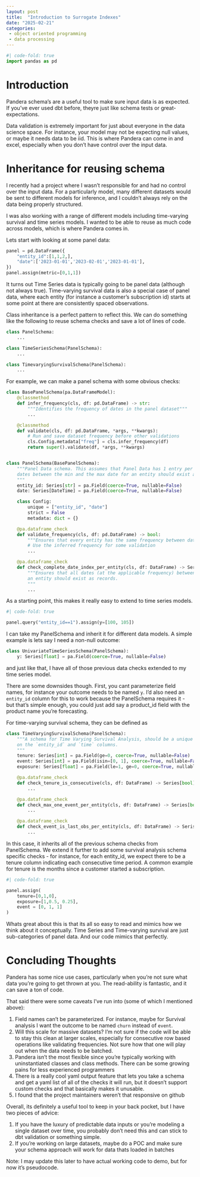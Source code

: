 ```yaml
---
layout: post
title:  "Introduction to Surrogate Indexes"
date: "2025-02-21"
categories:
 - object oriented programming
 - data processing
---
```


```python
#| code-fold: true
import pandas as pd
```

# Introduction

Pandera schema's are a useful tool to make sure input data is as expected. If you've ever used dbt 
before, theyre just like schema tests or great-expectations. 

Data validation is extremely important for just about everyone in the data science space. For instance, your
model may not be expecting null values, or maybe it needs data to be iid. This is where Pandera can come in and excel, especially when you don't have control over the input data.



# Inheritance for reusing schema

I recently had a project where I wasn't responsible for and had no control over the input data. For a particularly model, many different datasets would be sent to different models for inference, and I couldn't always rely on the data being properly structured. 

I was also working with a range of different models including time-varying survival and time series models. I wanted to be able to reuse as much code across models, which is where Pandera comes in.

Lets start with looking at some panel data:

```python
panel = pd.DataFrame({
    "entity_id":[1,1,2,],
    "date":['2023-01-01','2023-02-01','2023-01-01'],
})
panel.assign(metric=[0,1,1])
```


It turns out Time Series data is typically going to be panel data (although not always true). Time-varying survival data is also a special case of panel data, where each entity (for instance a 
customer's subscription id) starts at some point at there are consistently spaced observations.

Class inheritance is a perfect pattern to reflect this. We can do something like the following to reuse schema checks and save a lot of lines of code.

```python
class PanelSchema:
    ...

class TimeSeriesSchema(PanelSchema):
    ...

class TimevaryingSurvivalSchema(PanelSchema):
    ...
```

For example, we can make a panel schema with some obvious checks:

```python
class BasePanelSchema(pa.DataFrameModel):
    @classmethod
    def infer_frequency(cls, df: pd.DataFrame) -> str:
        """Identifies the frequency of dates in the panel dataset"""
        ...

    @classmethod
    def validate(cls, df: pd.DataFrame, *args, **kwargs):
        # Run and save dataset frequency before other validations
        cls.Config.metadata["freq"] = cls.infer_frequency(df)
        return super().validate(df, *args, **kwargs)


class PanelSchema(BasePanelSchema):
    """Panel Data schema. This assumes that Panel Data has 1 entry per entity per date, and that all
    dates between the min and the max date for an entity should exist as records, evenly spaced.
    """
    entity_id: Series[str] = pa.Field(coerce=True, nullable=False)
    date: Series[DateTime] = pa.Field(coerce=True, nullable=False)

    class Config:
        unique = ["entity_id", "date"]
        strict = False
        metadata: dict = {}

    @pa.dataframe_check
    def validate_frequency(cls, df: pd.DataFrame) -> bool:
        """Ensures that every entity has the same frequency between dates of consecutive records"""
        # Use the inferred frequency for some validation
        ...

    @pa.dataframe_check
    def check_complete_date_index_per_entity(cls, df: DataFrame) -> Series[bool]:
        """Ensures that all dates (at the applicable frequency) between the min and the max date for
        an entity should exist as records.
        """
        ...
```

As a starting point, this makes it really easy to extend to time series models.

```python
#| code-fold: true

panel.query("entity_id==1").assign(y=[100, 105])
```

I can take my PanelSchema and inherit it for different data models. A simple example is lets say I need a non-null outcome:

```python
class UnivariateTimeSeriesSchema(PanelSchema):
    y: Series[float] = pa.Field(coerce=True, nullable=False)
```

and just like that, I have all of those previous data checks extended to my time series model. 

There are some downsides though. First, you cant parameterize field names, for instance your outcome
needs to be named `y`. I'd also need an `entity_id` column for this to work because the PanelSchema
requires it - but that's simple enough, you could just add say a product_id field with the product
name you're forecasting.

For time-varying survival schema, they can be defined as

```python
class TimeVaryingSurvivalSchema(PanelSchema):
    """A schema for Time Varying Survival Analysis, should be a unique and complete panel dataset
    on the `entity_id` and `time` columns.
    """
    tenure: Series[int] = pa.Field(ge=0, coerce=True, nullable=False)
    event: Series[int] = pa.Field(isin=[0, 1], coerce=True, nullable=False)
    exposure: Series[float] = pa.Field(le=1, ge=0, coerce=True, nullable=False)

    @pa.dataframe_check
    def check_tenure_is_consecutive(cls, df: DataFrame) -> Series[bool]:
        ...

    @pa.dataframe_check
    def check_max_one_event_per_entity(cls, df: DataFrame) -> Series[bool]:
        ...

    @pa.dataframe_check
    def check_event_is_last_obs_per_entity(cls, df: DataFrame) -> Seris[bool]:
        ...
```

In this case, it inherits all of the previous schema checks from PanelSchema. We extend it further
to add some survival analysis schema specific checks - for instance, for each entity_id, we expect
there to be a tenure column indicating each consecutive time period. A common example for tenure is
the months since a customer started a subscription. 

```python
#| code-fold: true

panel.assign(
    tenure=[0,1,0], 
    exposure=[1,0.5, 0.25],
    event = [0, 1, 1]
)
```

Whats great about this is that its all so easy to read and mimics how we think about it conceptually.
Time Series and Time-varying survival are just sub-categories of panel data. And our code mimics
that perfectly.

# Concluding Thoughts

Pandera has some nice use cases, particularly when you're not sure what data you're going to get 
thrown at you. The read-ability is fantastic, and it can save a ton of code.

That said there were some caveats I've run into (some of which I mentioned above):

1. Field names can't be parameterized. For instance, maybe for Survival analysis I want the outcome
to be named `churn` instead of `event`.
1. Will this scale for massive datasets? I'm not sure if the code will be able to stay this clean at 
larger scales, especially for consecutive row based operations like validating frequencies. Not sure
how that one will play out when the data needs to be batched.
1. Pandera isn't the most flexible since you're typically working with uninstantiated classes and
class methods. There can be some growing pains for less experienced programmers
1. There is a really cool yaml output feature that lets you take a schema and get a yaml list of all
of the checks it will run, but it doesn't support custom checks and that basically makes it unusable.
1. I found that the project maintainers weren't that responsive on github


Overall, its definitely a useful tool to keep in your back pocket, but I have two pieces of advice:

1. If you have the luxury of predictable data inputs or you're modeling a single dataset over time, 
you probably don't need this and can stick to dbt validation or something simple.
1. If you're working on large datasets, maybe do a POC and make sure your schema approach will work
for data thats loaded in batches

Note: I may update this later to have actual working code to demo, but for now it's pseudocode.
